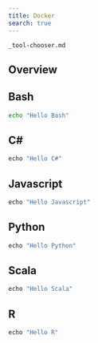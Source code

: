 ```yaml
---
title: Docker
search: true
---
```


``` include
_tool-chooser.md
```

## Overview

::: {.panel-tabset}
## Bash

```bash
echo "Hello Bash"
```

## C\#

```cs
echo "Hello C#"
```

## Javascript

```javascript
echo "Hello Javascript"
```

## Python

```python
echo "Hello Python"
```

## Scala

```scala
echo "Hello Scala"
```

## R

```r
echo "Hello R"
```

:::